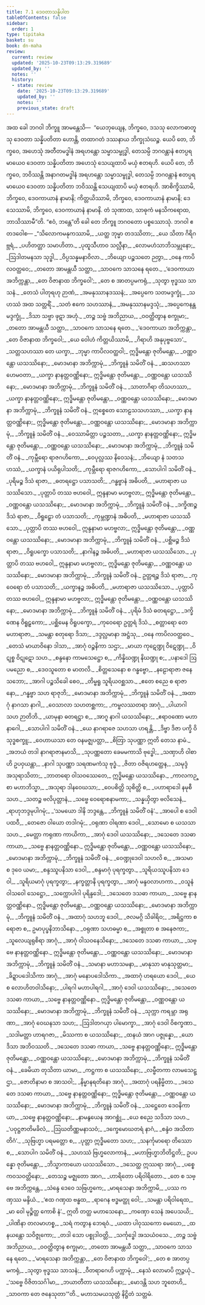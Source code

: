 ```yaml
---
title: 7.1 ဒေဝတာသန္နိပါတ
tableOfContents: false
sidebar:
  order: 1
type: tipitaka
basket: su
book: dn-maha
review:
  current: review
  updated: '2025-10-23T09:13:29.319689'
  updated_by: ''
  notes: ''
  history:
  - state: review
    date: '2025-10-23T09:13:29.319689'
    updated_by: ''
    notes: ''
    previous_state: draft
---
```



<ReviewStatus review={frontmatter.review} showDetails={true} />

<HypothesisAnnotation frontmatter={frontmatter} />

<DynamicBreadcrumb />

<Division number="333" book="dn-maha" e="ch" v="7" p="204">

<Paragraph number="755" book="dn-maha">
အထ ခေါ ဘဂဝါ ဘိက္ခူ အာမန္တေသိ—  “ယေဘုယျေန, ဘိက္ခဝေ, ဒသသု လောကဓာတူသု ဒေဝတာ သန္နိပတိတာ ဟောန္တိ, တထာဂတံ ဒဿနာယ ဘိက္ခုသံဃဉ္စ. ယေပိ တေ, ဘိက္ခဝေ, အဟေသုံ အတီတမဒ္ဓါနံ အရဟန္တော သမ္မာသမ္ဗုဒ္ဓါ, တေသမ္ပိ ဘဂဝန္တာနံ ဧတပ္ပရမာယေဝ ဒေဝတာ သန္နိပတိတာ အဟေသုံ သေယျထာပိ မယှံ ဧတရဟိ. ယေပိ တေ, ဘိက္ခဝေ, ဘဝိဿန္တိ အနာဂတမဒ္ဓါနံ အရဟန္တော သမ္မာသမ္ဗုဒ္ဓါ, တေသမ္ပိ ဘဂဝန္တာနံ ဧတပ္ပရမာယေဝ ဒေဝတာ သန္နိပတိတာ ဘဝိဿန္တိ သေယျထာပိ မယှံ ဧတရဟိ. အာစိက္ခိဿာမိ, ဘိက္ခဝေ, ဒေဝကာယာနံ နာမာနိ; ကိတ္တယိဿာမိ, ဘိက္ခဝေ, ဒေဝကာယာနံ နာမာနိ; ဒေသေဿာမိ, ဘိက္ခဝေ, ဒေဝကာယာနံ နာမာနိ. တံ သုဏာထ, သာဓုကံ မနသိကရောထ, ဘာသိဿာမီ”တိ. “ဧဝံ, ဘန္တေ”တိ ခေါ တေ ဘိက္ခူ ဘဂဝတော ပစ္စဿောသုံ.
</Paragraph>

</Division>
<Division number="334" book="dn-maha" e="ch" v="7" p="204">

<Paragraph number="756" book="dn-maha">
ဘဂဝါ ဧတဒဝေါစ—
</Paragraph>

<Paragraph number="757" type="verses" book="dn-maha">
_“သိလောကမနုကဿာမိ,_  
_ယတ္ထ ဘုမ္မာ တဒဿိတာ;_  
_ယေ သိတာ ဂိရိဂဗ္ဘရံ,_  
_ပဟိတတ္တာ သမာဟိတာ._  

</Paragraph>

<Paragraph number="758" type="verses" book="dn-maha">
_ပုထူသီဟာဝ သလ္လီနာ,_  
_လောမဟံသာဘိသမ္ဘုနော;_  
_ဩဒါတမနသာ သုဒ္ဓါ,_  
_ဝိပ္ပသန္နမနာဝိလာ._  

</Paragraph>

<Paragraph number="759" type="verses" book="dn-maha">
_ဘိယျော ပဉ္စသတေ ဉတွာ,_  
_ဝနေ ကာပိလဝတ္ထဝေ;_  
_တတော အာမန္တယီ သတ္ထာ,_  
_သာဝကေ သာသနေ ရတေ._  

</Paragraph>

<Paragraph number="760" type="verses" book="dn-maha">
_‘ဒေဝကာယာ အဘိက္ကန္တာ,_  
_တေ ဝိဇာနာထ ဘိက္ခဝေါ’;_  
_တေ စ အာတပ္ပမကရုံ,_  
_သုတွာ ဗုဒ္ဓဿ သာသနံ._  

</Paragraph>

<Paragraph number="761" type="verses" book="dn-maha">
_တေသံ ပါတုရဟု ဉာဏံ,_  
_အမနုဿာနဒဿနံ;_  
_အပ္ပေကေ သတမဒ္ဒက္ခုံ,_  
_သဟဿံ အထ သတ္တရိံ._  

</Paragraph>

<Paragraph number="762" type="verses" book="dn-maha">
_သတံ ဧကေ သဟဿာနံ,_  
_အမနုဿာနမဒ္ဒသုံ;_  
_အပ္ပေကေနန္တမဒ္ဒက္ခုံ,_  
_ဒိသာ သဗ္ဗာ ဖုဋာ အဟုံ._  

</Paragraph>

<Paragraph number="763" type="verses" book="dn-maha">
_တဉ္စ သဗ္ဗံ အဘိညာယ,_  
_ဝဝတ္ထိတွာန စက္ခုမာ;_  
_တတော အာမန္တယီ သတ္ထာ,_  
_သာဝကေ သာသနေ ရတေ._  

</Paragraph>

<Paragraph number="764" type="verses" book="dn-maha">
_‘ဒေဝကာယာ အဘိက္ကန္တာ,_  
_တေ ဝိဇာနာထ ဘိက္ခဝေါ;_  
_ယေ ဝေါဟံ ကိတ္တယိဿာမိ,_  
_ဂိရာဟိ အနုပုဗ္ဗသော’._  

</Paragraph>

</Division>
<Division number="335" book="dn-maha" e="ch" v="7" p="205">

<Paragraph number="765" type="verses" book="dn-maha">
_သတ္တသဟဿာ တေ ယက္ခာ,_  
_ဘုမ္မာ ကာပိလဝတ္ထဝါ;_  
ဣဒ္ဓိမန္တော ဇုတိမန္တော,_  
_ဝဏ္ဏဝန္တော ယသဿိနော;_  
_မောဒမာနာ အဘိက္ကာမုံ,_  
_ဘိက္ခူနံ သမိတိံ ဝနံ._  

</Paragraph>

<Paragraph number="766" type="verses" book="dn-maha">
_ဆသဟဿာ ဟေမဝတာ,_  
_ယက္ခာ နာနတ္တဝဏ္ဏိနော;_  
ဣဒ္ဓိမန္တော ဇုတိမန္တော,_  
_ဝဏ္ဏဝန္တော ယသဿိနော;_  
_မောဒမာနာ အဘိက္ကာမုံ,_  
_ဘိက္ခူနံ သမိတိံ ဝနံ._  

</Paragraph>

<Paragraph number="767" type="verses" book="dn-maha">
_သာတာဂိရာ တိသဟဿာ,_  
_ယက္ခာ နာနတ္တဝဏ္ဏိနော;_  
ဣဒ္ဓိမန္တော ဇုတိမန္တော,_  
_ဝဏ္ဏဝန္တော ယသဿိနော;_  
_မောဒမာနာ အဘိက္ကာမုံ,_  
_ဘိက္ခူနံ သမိတိံ ဝနံ._  

</Paragraph>

<Paragraph number="768" book="dn-maha">
ဣစ္စေတေ သောဠသသဟဿာ,_  
_ယက္ခာ နာနတ္တဝဏ္ဏိနော;_  
ဣဒ္ဓိမန္တော ဇုတိမန္တော,_  
_ဝဏ္ဏဝန္တော ယသဿိနော;_  
_မောဒမာနာ အဘိက္ကာမုံ,_  
_ဘိက္ခူနံ သမိတိံ ဝနံ._  

</Paragraph>

<Paragraph number="769" type="verses" book="dn-maha">
_ဝေဿာမိတ္တာ ပဉ္စသတာ,_  
_ယက္ခာ နာနတ္တဝဏ္ဏိနော;_  
ဣဒ္ဓိမန္တော ဇုတိမန္တော,_  
_ဝဏ္ဏဝန္တော ယသဿိနော;_  
_မောဒမာနာ အဘိက္ကာမုံ,_  
_ဘိက္ခူနံ သမိတိံ ဝနံ._  

</Paragraph>

<Paragraph number="770" type="verses" book="dn-maha">
_ကုမ္ဘီရော ရာဇဂဟိကော,_  
_ဝေပုလ္လဿ နိဝေသနံ;_  
_ဘိယျော နံ သတသဟဿံ,_  
_ယက္ခာနံ ပယိရုပါသတိ;_  
_ကုမ္ဘီရော ရာဇဂဟိကော,_  
_သောပါဂါ သမိတိံ ဝနံ._  

</Paragraph>

</Division>
<Division number="336" book="dn-maha" e="ch" v="7" p="205">

<Paragraph number="771" type="verses" book="dn-maha">
_ပုရိမဉ္စ ဒိသံ ရာဇာ,_  
_ဓတရဋ္ဌော ပသာသတိ;_  
_ဂန္ဓဗ္ဗာနံ အဓိပတိ,_  
_မဟာရာဇာ ယသဿိသော._  

</Paragraph>

<Paragraph number="772" book="dn-maha">
_ပုတ္တာပိ တဿ ဗဟဝေါ,_  
ဣန္ဒနာမာ မဟဗ္ဗလာ;_  
ဣဒ္ဓိမန္တော ဇုတိမန္တော,_  
_ဝဏ္ဏဝန္တော ယသဿိနော;_  
_မောဒမာနာ အဘိက္ကာမုံ,_  
_ဘိက္ခူနံ သမိတိံ ဝနံ._  

</Paragraph>

<Paragraph number="773" type="verses" book="dn-maha">
_ဒက္ခိဏဉ္စ ဒိသံ ရာဇာ,_  
_ဝိရူဠှော တံ ပသာသတိ;_  
_ကုမ္ဘဏ္ဍာနံ အဓိပတိ,_  
_မဟာရာဇာ ယသဿိသော._  

</Paragraph>

<Paragraph number="774" book="dn-maha">
_ပုတ္တာပိ တဿ ဗဟဝေါ,_  
ဣန္ဒနာမာ မဟဗ္ဗလာ;_  
ဣဒ္ဓိမန္တော ဇုတိမန္တော,_  
_ဝဏ္ဏဝန္တော ယသဿိနော;_  
_မောဒမာနာ အဘိက္ကာမုံ,_  
_ဘိက္ခူနံ သမိတိံ ဝနံ._  

</Paragraph>

<Paragraph number="775" type="verses" book="dn-maha">
_ပစ္ဆိမဉ္စ ဒိသံ ရာဇာ,_  
_ဝိရူပက္ခော ပသာသတိ;_  
_နာဂါနဉ္စ အဓိပတိ,_  
_မဟာရာဇာ ယသဿိသော._  

</Paragraph>

<Paragraph number="776" book="dn-maha">
_ပုတ္တာပိ တဿ ဗဟဝေါ,_  
ဣန္ဒနာမာ မဟဗ္ဗလာ;_  
ဣဒ္ဓိမန္တော ဇုတိမန္တော,_  
_ဝဏ္ဏဝန္တော ယသဿိနော;_  
_မောဒမာနာ အဘိက္ကာမုံ,_  
_ဘိက္ခူနံ သမိတိံ ဝနံ._  

</Paragraph>

<Paragraph number="777" type="verses" book="dn-maha">
ဥတ္တရဉ္စ ဒိသံ ရာဇာ,_  
_ကုဝေရော တံ ပသာသတိ;_  
_ယက္ခာနဉ္စ အဓိပတိ,_  
_မဟာရာဇာ ယသဿိသော._  

</Paragraph>

<Paragraph number="778" book="dn-maha">
_ပုတ္တာပိ တဿ ဗဟဝေါ,_  
ဣန္ဒနာမာ မဟဗ္ဗလာ;_  
ဣဒ္ဓိမန္တော ဇုတိမန္တော,_  
_ဝဏ္ဏဝန္တော ယသဿိနော;_  
_မောဒမာနာ အဘိက္ကာမုံ,_  
_ဘိက္ခူနံ သမိတိံ ဝနံ._  

</Paragraph>

<Paragraph number="779" type="verses" book="dn-maha">
_ပုရိမံ ဒိသံ ဓတရဋ္ဌော,_  
_ဒက္ခိဏေန ဝိရူဠှကော;_  
_ပစ္ဆိမေန ဝိရူပက္ခော,_  
_ကုဝေရော ဥတ္တရံ ဒိသံ._  

</Paragraph>

<Paragraph number="780" type="verses" book="dn-maha">
_စတ္တာရော တေ မဟာရာဇာ,_  
_သမန္တာ စတုရော ဒိသာ;_  
_ဒဒ္ဒလ္လမာနာ အဋ္ဌံသု,_  
_ဝနေ ကာပိလဝတ္ထဝေ._  

</Paragraph>

</Division>
<Division number="337" book="dn-maha" e="ch" v="7" p="206">

<Paragraph number="781" type="verses" book="dn-maha">
_တေသံ မာယာဝိနော ဒါသာ,_  
_အာဂုံ ဝဉ္စနိကာ သဌာ;_  
_မာယာ ကုဋေဏ္ဍု ဝိဋေဏ္ဍု,_  
_ဝိဋုစ္စ ဝိဋုဋော သဟ._  

</Paragraph>

<Paragraph number="782" type="verses" book="dn-maha">
_စန္ဒနော ကာမသေဋ္ဌော စ,_  
_ကိန္နိဃဏ္ဍု နိဃဏ္ဍု စ;_  
_ပနာဒေါ ဩပမညော စ,_  
_ဒေဝသူတော စ မာတလိ._  

</Paragraph>

<Paragraph number="783" type="verses" book="dn-maha">
_စိတ္တသေနော စ ဂန္ဓဗ္ဗော,_  
_နဠောရာဇာ ဇနေသဘော;_  
_အာဂါ ပဉ္စသိခေါ စေဝ,_  
_တိမ္ဗရူ သူရိယဝစ္ဆသာ._  

</Paragraph>

<Paragraph number="784" type="verses" book="dn-maha">
_ဧတေ စညေ စ ရာဇာနော,_  
_ဂန္ဓဗ္ဗာ သဟ ရာဇုဘိ;_  
_မောဒမာနာ အဘိက္ကာမုံ,_  
_ဘိက္ခူနံ သမိတိံ ဝနံ._  

</Paragraph>

</Division>
<Division number="338" book="dn-maha" e="ch" v="7" p="207">

<Paragraph number="785" type="verses" book="dn-maha">
_အထာဂုံ နာဂသာ နာဂါ,_  
_ဝေသာလာ သဟတစ္ဆကာ;_  
_ကမ္ဗလဿတရာ အာဂုံ,_  
_ပါယာဂါ သဟ ဉာတိဘိ._  

</Paragraph>

<Paragraph number="786" type="verses" book="dn-maha">
_ယာမုနာ ဓတရဋ္ဌာ စ,_  
_အာဂူ နာဂါ ယသဿိနော;_  
_ဧရာဝဏော မဟာနာဂေါ,_  
_သောပါဂါ သမိတိံ ဝနံ._  

</Paragraph>

<Paragraph number="787" type="verses" book="dn-maha">
_ယေ နာဂရာဇေ သဟသာ ဟရန္တိ,_  
_ဒိဗ္ဗာ ဒိဇာ ပက္ခိ ဝိသုဒ္ဓစက္ခူ;_  
_ဝေဟာယသာ တေ ဝနမဇ္ဈပတ္တာ,_  
_စိတြာ သုပဏ္ဏာ ဣတိ တေသ နာမံ._  

</Paragraph>

<Paragraph number="788" type="verses" book="dn-maha">
_အဘယံ တဒါ နာဂရာဇာနမာသိ,_  
_သုပဏ္ဏတော ခေမမကာသိ ဗုဒ္ဓေါ;_  
_သဏှာဟိ ဝါစာဟိ ဥပဝှယန္တာ,_  
_နာဂါ သုပဏ္ဏာ သရဏမကံသု ဗုဒ္ဓံ._  

</Paragraph>

</Division>
<Division number="339" book="dn-maha" e="ch" v="7" p="207">

<Paragraph number="789" type="verses" book="dn-maha">
_ဇိတာ ဝဇိရဟတ္ထေန,_  
_သမုဒ္ဒံ အသုရာသိတာ;_  
_ဘာတရော ဝါသဝဿေတေ,_  
ဣဒ္ဓိမန္တော ယသဿိနော._  

</Paragraph>

<Paragraph number="790" type="verses" book="dn-maha">
_ကာလကဉ္စာ မဟာဘိသ္မာ,_  
_အသုရာ ဒါနဝေဃသာ;_  
_ဝေပစိတ္တိ သုစိတ္တိ စ,_  
_ပဟာရာဒေါ နမုစီ သဟ._  

</Paragraph>

<Paragraph number="791" type="verses" book="dn-maha">
_သတဉ္စ ဗလိပုတ္တာနံ,_  
_သဗ္ဗေ ဝေရောစနာမကာ;_  
_သန္နယှိတွာ ဗလိသေနံ,_  
_ရာဟုဘဒ္ဒမုပါဂမုံ;_  
_‘သမယော ဒါနိ ဘဒ္ဒန္တေ,_  
_ဘိက္ခူနံ သမိတိံ ဝနံ’._  

</Paragraph>

</Division>
<Division number="340" book="dn-maha" e="ch" v="7" p="207">

<Paragraph number="792" type="verses" book="dn-maha">
_အာပေါ စ ဒေဝါ ပထဝီ,_  
_တေဇော ဝါယော တဒါဂမုံ;_  
_ဝရုဏာ ဝါရဏာ ဒေဝါ,_  
_သောမော စ ယသသာ သဟ._  

</Paragraph>

<Paragraph number="793" type="verses" book="dn-maha">
_မေတ္တာ ကရုဏာ ကာယိကာ,_  
_အာဂုံ ဒေဝါ ယသဿိနော;_  
_ဒသေတေ ဒသဓာ ကာယာ,_  
_သဗ္ဗေ နာနတ္တဝဏ္ဏိနော._  

</Paragraph>

<Paragraph number="794" type="verses" book="dn-maha">
ဣဒ္ဓိမန္တော ဇုတိမန္တော,_  
_ဝဏ္ဏဝန္တော ယသဿိနော;_  
_မောဒမာနာ အဘိက္ကာမုံ,_  
_ဘိက္ခူနံ သမိတိံ ဝနံ._  

</Paragraph>

<Paragraph number="795" type="verses" book="dn-maha">
_ဝေဏ္ဍုဒေဝါ သဟလိ စ,_  
_အသမာ စ ဒုဝေ ယမာ;_  
_စန္ဒဿူပနိသာ ဒေဝါ,_  
_စန္ဒမာဂုံ ပုရက္ခတွာ._  

</Paragraph>

<Paragraph number="796" type="verses" book="dn-maha">
_သူရိယဿူပနိသာ ဒေဝါ,_  
_သူရိယမာဂုံ ပုရက္ခတွာ;_  
_နက္ခတ္တာနိ ပုရက္ခတွာ,_  
_အာဂုံ မန္ဒဝလာဟကာ._  

</Paragraph>

<Paragraph number="797" type="verses" book="dn-maha">
_ဝသူနံ ဝါသဝေါ သေဋ္ဌော,_  
_သက္ကောပါဂါ ပုရိန္ဒဒေါ;_  
_ဒသေတေ ဒသဓာ ကာယာ,_  
_သဗ္ဗေ နာနတ္တဝဏ္ဏိနော._  

</Paragraph>

<Paragraph number="798" type="verses" book="dn-maha">
ဣဒ္ဓိမန္တော ဇုတိမန္တော,_  
_ဝဏ္ဏဝန္တော ယသဿိနော;_  
_မောဒမာနာ အဘိက္ကာမုံ,_  
_ဘိက္ခူနံ သမိတိံ ဝနံ._  

</Paragraph>

<Paragraph number="799" type="verses" book="dn-maha">
_အထာဂုံ သဟဘူ ဒေဝါ,_  
_ဇလမဂ္ဂိ သိခါရိဝ;_  
_အရိဋ္ဌကာ စ ရောဇာ စ,_  
ဥမာပုပ္ဖနိဘာသိနော._  

</Paragraph>

<Paragraph number="800" type="verses" book="dn-maha">
_ဝရုဏာ သဟဓမ္မာ စ,_  
_အစ္စုတာ စ အနေဇကာ;_  
_သူလေယျရုစိရာ အာဂုံ,_  
_အာဂုံ ဝါသဝနေသိနော;_  
_ဒသေတေ ဒသဓာ ကာယာ,_  
_သဗ္ဗေ နာနတ္တဝဏ္ဏိနော._  

</Paragraph>

<Paragraph number="801" type="verses" book="dn-maha">
ဣဒ္ဓိမန္တော ဇုတိမန္တော,_  
_ဝဏ္ဏဝန္တော ယသဿိနော;_  
_မောဒမာနာ အဘိက္ကာမုံ,_  
_ဘိက္ခူနံ သမိတိံ ဝနံ._  

</Paragraph>

<Paragraph number="802" type="verses" book="dn-maha">
_သမာနာ မဟာသမနာ,_  
_မာနုသာ မာနုသုတ္တမာ;_  
_ခိဍ္ဍာပဒေါသိကာ အာဂုံ,_  
_အာဂုံ မနောပဒေါသိကာ._  

</Paragraph>

<Paragraph number="803" type="verses" book="dn-maha">
_အထာဂုံ ဟရယော ဒေဝါ,_  
_ယေ စ လောဟိတဝါသိနော;_  
_ပါရဂါ မဟာပါရဂါ,_  
_အာဂုံ ဒေဝါ ယသဿိနော;_  
_ဒသေတေ ဒသဓာ ကာယာ,_  
_သဗ္ဗေ နာနတ္တဝဏ္ဏိနော._  

</Paragraph>

<Paragraph number="804" type="verses" book="dn-maha">
ဣဒ္ဓိမန္တော ဇုတိမန္တော,_  
_ဝဏ္ဏဝန္တော ယသဿိနော;_  
_မောဒမာနာ အဘိက္ကာမုံ,_  
_ဘိက္ခူနံ သမိတိံ ဝနံ._  

</Paragraph>

<Paragraph number="805" type="verses" book="dn-maha">
_သုက္ကာ ကရမ္ဘာ အရုဏာ,_  
_အာဂုံ ဝေဃနသာ သဟ;_  
_ဩဒါတဂယှာ ပါမောက္ခာ,_  
_အာဂုံ ဒေဝါ ဝိစက္ခဏာ._  

</Paragraph>

<Paragraph number="806" type="verses" book="dn-maha">
_သဒါမတ္တာ ဟာရဂဇာ,_  
_မိဿကာ စ ယသဿိနော;_  
_ထနယံ အာဂ ပဇ္ဇုန္နော,_  
_ယော ဒိသာ အဘိဝဿတိ._  

</Paragraph>

<Paragraph number="807" type="verses" book="dn-maha">
_ဒသေတေ ဒသဓာ ကာယာ,_  
_သဗ္ဗေ နာနတ္တဝဏ္ဏိနော;_  
ဣဒ္ဓိမန္တော ဇုတိမန္တော,_  
_ဝဏ္ဏဝန္တော ယသဿိနော;_  
_မောဒမာနာ အဘိက္ကာမုံ,_  
_ဘိက္ခူနံ သမိတိံ ဝနံ._  

</Paragraph>

<Paragraph number="808" type="verses" book="dn-maha">
_ခေမိယာ တုသိတာ ယာမာ,_  
_ကဋ္ဌကာ စ ယသဿိနော;_  
_လမ္ဗီတကာ လာမသေဋ္ဌာ,_  
_ဇောတိနာမာ စ အာသဝါ;_  
_နိမ္မာနရတိနော အာဂုံ,_  
_အထာဂုံ ပရနိမ္မိတာ._  

</Paragraph>

<Paragraph number="809" type="verses" book="dn-maha">
_ဒသေတေ ဒသဓာ ကာယာ,_  
_သဗ္ဗေ နာနတ္တဝဏ္ဏိနော;_  
ဣဒ္ဓိမန္တော ဇုတိမန္တော,_  
_ဝဏ္ဏဝန္တော ယသဿိနော;_  
_မောဒမာနာ အဘိက္ကာမုံ,_  
_ဘိက္ခူနံ သမိတိံ ဝနံ._  

</Paragraph>

<Paragraph number="810" type="verses" book="dn-maha">
_သဋ္ဌေတေ ဒေဝနိကာယာ,_  
_သဗ္ဗေ နာနတ္တဝဏ္ဏိနော;_  
_နာမနွယေန အာဂစ္ဆုံ,_  
_ယေ စညေ သဒိသာ သဟ._  

</Paragraph>

<Paragraph number="811" type="verses" book="dn-maha">
_‘ပဝုဋ္ဌဇာတိမခိလံ,_  
_ဩဃတိဏ္ဏမနာသဝံ;_  
_ဒက္ခေမောဃတရံ နာဂံ,_  
_စန္ဒံဝ အသိတာတိဂံ’._  

</Paragraph>

</Division>
<Division number="341" book="dn-maha" e="ch" v="7" p="209">

<Paragraph number="812" type="verses" book="dn-maha">
_သုဗြဟ္မာ ပရမတ္တော စ,_  
_ပုတ္တာ ဣဒ္ဓိမတော သဟ;_  
_သနင်္ကုမာရော တိဿော စ,_  
_သောပါဂ သမိတိံ ဝနံ._  

</Paragraph>

<Paragraph number="813" type="verses" book="dn-maha">
_သဟဿံ ဗြဟ္မလောကာနံ,_  
_မဟာဗြဟ္မာဘိတိဋ္ဌတိ;_  
ဥပပန္နော ဇုတိမန္တော,_  
_ဘိသ္မာကာယော ယသဿိသော._  

</Paragraph>

<Paragraph number="814" type="verses" book="dn-maha">
_ဒသေတ္ထ ဣဿရာ အာဂုံ,_  
_ပစ္စေကဝသဝတ္တိနော;_  
_တေသဉ္စ မဇ္ဈတော အာဂ,_  
_ဟာရိတော ပရိဝါရိတော._  

</Paragraph>

</Division>
<Division number="342" book="dn-maha" e="ch" v="7" p="209">

<Paragraph number="815" type="verses" book="dn-maha">
_တေ စ သဗ္ဗေ အဘိက္ကန္တေ,_  
_သဲန္ဒေ ဒေဝေ သဗြဟ္မကေ;_  
_မာရသေနာ အဘိက္ကာမိ,_  
_ပဿ ကဏှဿ မန္ဒိယံ._  

</Paragraph>

<Paragraph number="816" type="verses" book="dn-maha">
_‘ဧထ ဂဏှထ ဗန္ဓထ,_  
_ရာဂေန ဗဒ္ဓမတ္ထု ဝေါ;_  
_သမန္တာ ပရိဝါရေထ,_  
_မာ ဝေါ မုဉ္စိတ္ထ ကောစိ နံ’._  

</Paragraph>

<Paragraph number="817" type="verses" book="dn-maha">
ဣတိ တတ္ထ မဟာသေနော,_  
_ကဏှော သေနံ အပေသယိ;_  
_ပါဏိနာ တလမာဟစ္စ,_  
_သရံ ကတွာန ဘေရဝံ._  

</Paragraph>

<Paragraph number="818" type="verses" book="dn-maha">
_ယထာ ပါဝုဿကော မေဃော,_  
_ထနယန္တော သဝိဇ္ဇုကော;_  
_တဒါ သော ပစ္စုဒါဝတ္တိ,_  
_သင်္ကုဒ္ဓေါ အသယံဝသေ._  

</Paragraph>

</Division>
<Division number="343" book="dn-maha" e="ch" v="7" p="210">

<Paragraph number="819" type="verses" book="dn-maha">
_တဉ္စ သဗ္ဗံ အဘိညာယ,_  
_ဝဝတ္ထိတွာန စက္ခုမာ;_  
_တတော အာမန္တယီ သတ္ထာ,_  
_သာဝကေ သာသနေ ရတေ._  

</Paragraph>

<Paragraph number="820" type="verses" book="dn-maha">
_‘မာရသေနာ အဘိက္ကန္တာ,_  
_တေ ဝိဇာနာထ ဘိက္ခဝေါ’;_  
_တေ စ အာတပ္ပမကရုံ,_  
_သုတွာ ဗုဒ္ဓဿ သာသနံ;_  
_ဝီတရာဂေဟိ ပက္ကာမုံ,_  
_နေသံ လောမာပိ ဣဉ္ဇယုံ._  

</Paragraph>

<Paragraph number="821" type="verses" book="dn-maha">
_‘သဗ္ဗေ ဝိဇိတသင်္ဂါမာ,_  
_ဘယာတီတာ ယသဿိနော;_  
_မောဒန္တိ သဟ ဘူတေဟိ,_  
_သာဝကာ တေ ဇနေသုတာ’”တိ._  


</Paragraph>
</Division>

<Paragraph number="822" type="center" book="dn-maha">
မဟာသမယသုတ္တံ နိဋ္ဌိတံ သတ္တမံ.
</Paragraph>